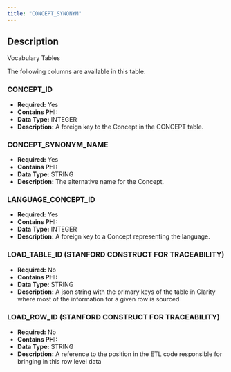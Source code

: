 ```yaml
---
title: "CONCEPT_SYNONYM"
---
```


## Description

Vocabulary Tables

The following columns are available in this table:


### CONCEPT_ID


- **Required:** Yes
- **Contains PHI:** 
- **Data Type:** INTEGER
- **Description:** A foreign key to the Concept in the CONCEPT table.



### CONCEPT_SYNONYM_NAME


- **Required:** Yes
- **Contains PHI:** 
- **Data Type:** STRING
- **Description:** The alternative name for the Concept.



### LANGUAGE_CONCEPT_ID


- **Required:** Yes
- **Contains PHI:** 
- **Data Type:** INTEGER
- **Description:** A foreign key to a Concept representing the language.



### LOAD_TABLE_ID (STANFORD CONSTRUCT FOR TRACEABILITY)


- **Required:** No
- **Contains PHI:** 
- **Data Type:** STRING
- **Description:** A json string with the primary keys of the table in Clarity where most of the information for a given row is sourced



### LOAD_ROW_ID (STANFORD CONSTRUCT FOR TRACEABILITY)


- **Required:** No
- **Contains PHI:** 
- **Data Type:** STRING
- **Description:** A reference to the position in the ETL code responsible for bringing in this row level data


